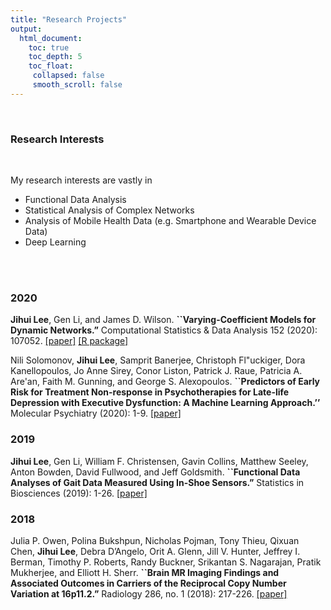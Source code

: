 ```yaml
---
title: "Research Projects"
output:
  html_document:
    toc: true
    toc_depth: 5
    toc_float:
     collapsed: false
     smooth_scroll: false
---
```


<link rel="stylesheet" href="academicons/css/academicons.min.css"/>

<br> 

### Research Interests

<br>

My research interests are vastly in 

- Functional Data Analysis
- Statistical Analysis of Complex Networks
- Analysis of Mobile Health Data (e.g. Smartphone and Wearable Device Data)
- Deep Learning

<br> <br>

### 2020


**Jihui Lee**, Gen Li, and James D. Wilson. **``Varying-Coefficient Models for Dynamic Networks."** Computational Statistics \& Data Analysis 152 (2020): 107052. [[paper]](https://www.sciencedirect.com/science/article/pii/S0167947320301432) [[R package]](https://github.com/jihuilee/VCERGM)

Nili Solomonov, **Jihui Lee**, Samprit Banerjee, Christoph Fl\"uckiger, Dora Kanellopoulos, Jo Anne Sirey, Conor Liston, Patrick J. Raue, Patricia A. Are\'an, Faith M. Gunning, and George S. Alexopoulos. **``Predictors of Early Risk for Treatment Non-response in Psychotherapies for Late-life Depression with Executive Dysfunction: A Machine Learning Approach.''** Molecular Psychiatry (2020): 1-9. [[paper]](https://www.nature.com/articles/s41380-020-0836-z)

### 2019

**Jihui Lee**, Gen Li, William F. Christensen, Gavin Collins, Matthew Seeley, Anton Bowden, David Fullwood, and Jeff Goldsmith. **``Functional Data Analyses of Gait Data Measured Using In-Shoe Sensors."** Statistics in Biosciences (2019): 1-26. [[paper]](https://link.springer.com/article/10.1007/s12561-018-9226-3)

### 2018

Julia P. Owen, Polina Bukshpun, Nicholas Pojman, Tony Thieu, Qixuan Chen, **Jihui Lee**, Debra D'Angelo, Orit A. Glenn, Jill V. Hunter, Jeffrey I. Berman, Timothy P. Roberts, Randy Buckner, Srikantan S. Nagarajan, Pratik Mukherjee, and Elliott H. Sherr. **``Brain MR Imaging Findings and Associated Outcomes in Carriers of the Reciprocal Copy Number Variation at 16p11.2."** Radiology 286, no. 1 (2018): 217-226. [[paper]](https://pubs.rsna.org/doi/10.1148/radiol.2017162934?url_ver=Z39.88-2003&rfr_id=ori\%3Arid\%3Acrossref.org&rfr_dat=cr_pub\%3Dpubmed)
